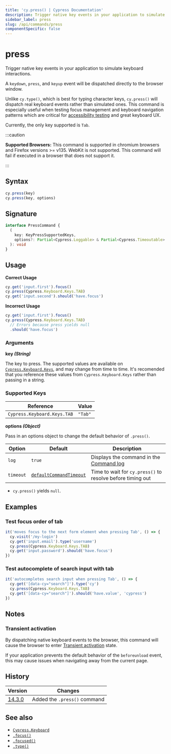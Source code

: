 ```yaml
---
title: 'cy.press() | Cypress Documentation'
description: Trigger native key events in your application to simulate keyboard interactions.
sidebar_label: press
slug: /api/commands/press
componentSpecific: false
---
```


<ProductHeading product="app" />

# press

Trigger native key events in your application to simulate keyboard interactions.

A `keydown`, `press`, and `keyup` event will be dispatched directly to the browser window.

Unlike `cy.type()`, which is best for typing character keys, `cy.press()` will dispatch real keyboard events rather than simulated ones. This command is especially useful when testing focus management and keyboard navigation patterns which are critical for [accessibility testing](/app/guides/accessibility-testing) and great keyboard UX.

Currently, the only key supported is `Tab`.

:::caution

<strong>Supported Browsers:</strong>
This command is supported in chromium browsers and Firefox versions >= v135. WebKit
is not supported. This command will fail if executed in a browser that does not support
it.

:::

## Syntax

```javascript
cy.press(key)
cy.press(key, options)
```

## Signature

```typescript
interface PressCommand {
  (
    key: KeyPressSupportedKeys,
    options?: Partial<Cypress.Loggable> & Partial<Cypress.Timeoutable>
  ): void
}
```

## Usage

<Icon name="check-circle" color="green" /> **Correct Usage**

```javascript
cy.get('input.first').focus()
cy.press(Cypress.Keyboard.Keys.TAB)
cy.get('input.second').should('have.focus')
```

<Icon name="exclamation-triangle" color="red" /> **Incorrect Usage**

```javascript
cy.get('input.first').focus()
cy.press(Cypress.Keyboard.Keys.TAB)
  // Errors because press yields null
  .should('have.focus')
```

### Arguments

<Icon name="angle-right" /> **key _(String)_**

The key to press. The supported values are available on [`Cypress.Keyboard.Keys`](/api/cypress-api/keyboard-api), and may change from time to time. It's recomended that you reference these values from `Cypress.Keyboard.Keys` rather than passing in a string.

### Supported Keys

| Reference                   | Value   |
| --------------------------- | ------- |
| `Cypress.Keyboard.Keys.TAB` | `"Tab"` |

<Icon name="angle-right" /> **options _(Object)_**

Pass in an options object to change the default behavior of `.press()`.

| Option    | Default                                                           | Description                                                                         |
| --------- | ----------------------------------------------------------------- | ----------------------------------------------------------------------------------- |
| `log`     | `true`                                                            | Displays the command in the [Command log](/app/core-concepts/open-mode#Command-Log) |
| `timeout` | [`defaultCommandTimeout`](/app/references/configuration#Timeouts) | Time to wait for `cy.press()` to resolve before timing out                          |

<HeaderYields />

- `cy.press()` yields `null`.

## Examples

### Test focus order of tab

```js
it('moves focus to the next form element when pressing Tab', () => {
  cy.visit('/my-login')
  cy.get('input.email').type('username')
  cy.press(Cypress.Keyboard.Keys.TAB)
  cy.get('input.password').should('have.focus')
})
```

### Test autocomplete of search input with tab

```js
it('autocompletes search input when pressing Tab', () => {
  cy.get('[data-cy="search"]').type('cy')
  cy.press(Cypress.Keyboard.Keys.TAB)
  cy.get('[data-cy="search"]').should('have.value', 'cypress')
})
```

## Notes

### Transient activation

By dispatching native keyboard events to the browser, this command will cause the browser to enter [Transient activation](https://developer.mozilla.org/en-US/docs/Glossary/Transient_activation) state.

If your application prevents the default behavior of the `beforeunload` event, this may cause issues when navigating away from the current page.

## History

| Version                             | Changes                      |
| ----------------------------------- | ---------------------------- |
| [14.3.0](/app/references/changelog) | Added the `.press()` command |

## See also

- [`Cypress.Keyboard`](/api/cypress-api/keyboard-api)
- [`.focus()`](/api/commands/focus)
- [`.focused()`](/api/commands/focused)
- [`.type()`](/api/commands/type)
